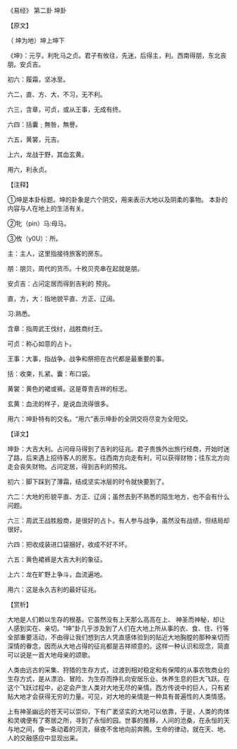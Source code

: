 

《易经》 第二卦 坤卦

【原文】

（ 坤为地）坤上坤下

《坤》：元亨。利牝马之贞。君子有攸往，先迷，后得主，利。西南得朋，东北丧朋。安贞吉。

初六：履霜，坚冰至。

六二，直、方、大，不习，无不利。

六三，含章，可贞，或从王事，无成有终。

六四：括囊﹔無咎，無譽。

六五，黄裳，元吉。

上六，龙战于野，其血玄黄。

用六，利永贞。

【注释】

①坤是本卦标题。坤的卦象是六个阴交，用来表示大地以及阴柔的事物。 本卦的内容与人在地上的生活有关。

②牝（pin）马:母马。

③攸（y0U）：所。

主：主人，这里指接待旅客的房东。

朋：朋贝，周代的货币。十枚贝壳串在起就是朋。

安贞吉：占问定居而得到吉利的 预兆。

直，方，大：指地貌平直、方正、辽阔。

习:熟悉。

含章：指周武王伐纣，战胜商纣王。

可贞：称心如意的占卜。

王事：大事，指战争。战争和祭把在古代都是最重要的事。

括：收束，扎紧。囊：布口袋。

黄裳：黄色的裙或裤。这是尊贵吉祥的标志。

玄黄：血流的样子，是说血流得很多。

用六：坤卦特有的交名。“用六”表示坤卦的全阴交将尽变为全阳交。

【译文】

坤卦：大吉大利。占问母马得到了吉利的征兆。君子贵族外出旅行经商，开始时迷了路，后来遇上招待客人的房东。往西南方向走有利，可以获得财物；往东北方向走会丧失财物。占问定居，得到吉利的预兆。

初六：脚下踩到了薄霜，结成坚实冰层的时令就快要到了。

六二：大地的形貌平直、方正、辽阔；虽然去到不熟悉的陌生地方，也不会有什么问题。

六三：周武王战胜殷商，是很好的占卜。有人参与战争，虽然没有战绩，但结局却很好。

六四：把收成装进口袋捆好，收成不好不坏。

六五：黄色裙裤是大吉大利的象征。

上六：龙在旷野上争斗，血流遍地。

用六：这是永久吉利的最好征兆。

【赏析】

大地是人们赖以生存的根基。它虽然没有上天那么高高在上、 神圣而神秘，却让人感到实在、亲切。“坤”卦几乎涉及到了人们在大地上所从事的衣、食、住、行等全部重要活动，不由得让我们想到古人凭直感体验到的贴近大地胸膛的那种亲切而深情的眷念，因而从大地占得的征兆都是吉祥顺意的。这样一种认识和现念，简直可以说是一首大地母亲的颂歌。

人类由远古的采集、狩猎的生存方式，过渡到相对稳定和有保障的从事农牧商业的生存方式，是从漂泊、冒险、为生存而挣扎向安居乐业、休养生息的巨大飞跃。在这个飞跃过程中，必定会产生人类对大地无尽的亲情。西方传说中的巨人，只有紧贴大地才会获得无穷的力量。可见，对大地的亲情是一种具有普遍性的人类情感。

上有神圣幽远的苍天可以崇仰，下有广袤坚实的大地可以依靠，于是，人类的肉体和灵魂便有了寄居之所，寻到了永恒的园。世事的推移，人间的沧桑，在永恒的天与地之间，像一条动着的河流，昼夜不舍地向前奔腾。生命的律动，就在天、地、人的交融感应中显现出来。

